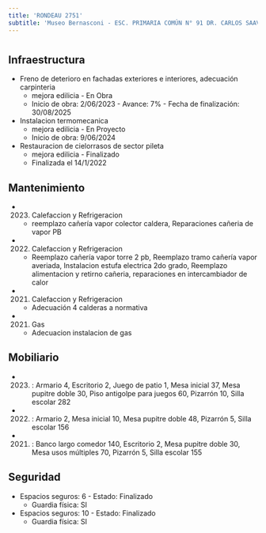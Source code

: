 ```yaml
---
title: 'RONDEAU 2751'
subtitle: 'Museo Bernasconi - ESC. PRIMARIA COMÚN N° 91 DR. CARLOS SAAVEDRA LAMAS - INST. F. F. BERNASCONI - EPA N° 02 - ESC. PRIMARIA COMÚN N° 94 ENRIQUE BANCHS - INST. F. F. BERNASCONI - JIC N° 05/06° - ESC. PRIMARIA COMÚN N° 92 DR. RAFAEL BIELSA - INST. F. F. BERNASCONI - ESC. PRIMARIA COMÚN N° 93 DR. JUAN ANGEL GOLFARINI - INST. F. F. BERNASCONI - ESC. DE CORO Y ORQUESTA ATHOS PALMA - CENS N° 72 - JII N° 10 FRANCISCO PASCASIO MORENO - ESEA EN DANZA RAMICONE CURSO VOCACIONAL DE FOLKLORE N° 05'
---
```


#
## Infraestructura

* Freno de deterioro en fachadas exteriores e interiores, adecuación carpinteria 
    + mejora edilicia - En Obra 
    + Inicio de obra: 2/06/2023 - Avance: 7% - Fecha de finalización: 30/08/2025 


* Instalacion termomecanica 
    + mejora edilicia - En Proyecto 
    + Inicio de obra: 9/06/2024 


* Restauracion de cielorrasos de sector pileta 
    + mejora edilicia - Finalizado 
    + Finalizada el 14/1/2022 






## Mantenimiento

*  (2023) Calefaccion y Refrigeracion 
    + reemplazo cañería vapor colector caldera, Reparaciones cañeria de vapor PB

*  (2022) Calefaccion y Refrigeracion 
    + Reemplazo cañería vapor torre 2 pb, Reemplazo tramo cañería vapor averiada, Instalacion estufa electrica 2do grado, Reemplazo alimentacion y retirno cañeria, reparaciones en intercambiador de calor

*  (2021) Calefaccion y Refrigeracion 
    + Adecuación 4 calderas a normativa

*  (2021) Gas 
    + Adecuacion instalacion de gas





## Mobiliario

*  (2023) : Armario 4, Escritorio 2, Juego de patio 1, Mesa inicial 37, Mesa pupitre doble 30, Piso antigolpe para juegos 60, Pizarrón 10, Silla escolar 282 

*  (2022) : Armario 2, Mesa inicial 10, Mesa pupitre doble 48, Pizarrón 5, Silla escolar 156 

*  (2021) : Banco largo comedor 140, Escritorio 2, Mesa pupitre doble 30, Mesa usos múltiples 70, Pizarrón 5, Silla escolar 155 





## Seguridad

*  Espacios seguros: 6 - Estado: Finalizado 
    + Guardia física: SI

*  Espacios seguros: 10 - Estado: Finalizado 
    + Guardia física: SI



